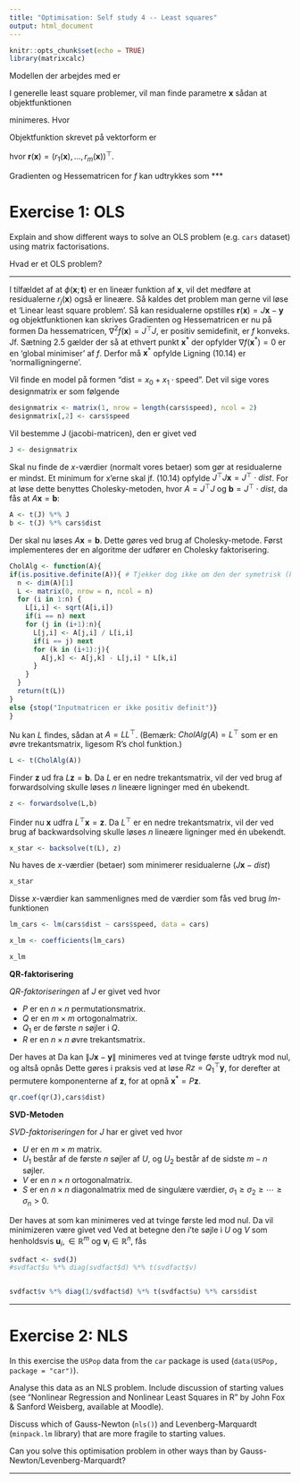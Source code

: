 ```yaml
---
title: "Optimisation: Self study 4 -- Least squares"
output: html_document
---
```

\usepackage{amsmath}
```r
knitr::opts_chunk$set(echo = TRUE)
library(matrixcalc)
```
Modellen der arbejdes med er
\begin{align*}
\phi(\boldsymbol x;\boldsymbol t).
\end{align*}

I generelle least square problemer, vil man finde parametre $\boldsymbol x$ sådan at objektfunktionen

\begin{align}
  f(\boldsymbol x) = \frac{1}{2}\sum_{j=1}^mr_j(\boldsymbol x)^2 \tag{10.1}
\end{align}

minimeres. Hvor

\begin{align*}
  r_j(\boldsymbol x) = \phi(\boldsymbol x;t_j)-y_j.
\end{align*}

Objektfunktion skrevet på vektorform er 

\begin{align}
  f(\boldsymbol x) = \frac{1}{2}||\boldsymbol{r}(\boldsymbol x)||^2,
  \label{numeriskresid}
\end{align}
hvor $\boldsymbol{r}(\boldsymbol x) = (r_1(\boldsymbol x),\ldots,r_m(\boldsymbol x))^\top$.

\begin{align*}
J(\boldsymbol x) = 
\begin{bmatrix} 
  \nabla r_1(\boldsymbol x)^\top\\
  \nabla r_2(\boldsymbol x)^\top\\
  \vdots\\
  \nabla r_m(\boldsymbol x)^\top
\end{bmatrix}
=
\begin{bmatrix}
  \frac{\partial r_1}{\partial x_1} & \frac{\partial r_1}{\partial x_2} & \cdots & \frac{\partial r_1}{\partial x_m} \\
  \frac{\partial r_2}{\partial x_1} & \frac{\partial r_2}{\partial x_2} & \cdots & \frac{\partial r_2}{\partial x_m} \\
  \vdots & \vdots & \ddots & \vdots \\
  \frac{\partial r_m}{\partial x_1} & \frac{\partial r_m}{\partial x_2} & \cdots & \frac{\partial r_m}{\partial x_m}
\end{bmatrix}\tag{10.3}
\end{align*}
Gradienten og Hessematricen for $f$ kan udtrykkes som
\begin{align*}
\nabla f(x) &= \sum_{j = 1}^{m}r_{j}(x)\nabla r_{j}(x)=J(x)^\top r(x)\tag{10.4}\\
\nabla ^ { 2 } f ( x ) &= \sum _ { j = 1 } ^ { m } \nabla r _ { j } ( x ) \nabla r _ { j } ( x ) ^ \top + \sum _ { j = 1 } ^ { m } r _ { j } ( x ) \nabla ^ { 2 } r _ { j } ( x )\\
&= J ( x )^\top J ( x ) + \sum _ { j = 1 } ^ { m } r _ { j } ( x ) \nabla ^ { 2 } r _ { j } ( x )\tag{10.5}
\end{align*}
***

# Exercise 1: OLS

Explain and show different ways to solve an OLS problem (e.g. `cars` dataset) using matrix factorisations. 

Hvad er et OLS problem?

***

I tilfældet af at $\phi(\boldsymbol x;\boldsymbol t)$ er en lineær funktion af $\boldsymbol x$, vil det medføre at residualerne $r_j(\boldsymbol x)$ også er lineære. Så kaldes det problem man gerne vil løse et 'Linear least square problem'. Så kan residualerne opstilles $\boldsymbol r(\boldsymbol x) = J\boldsymbol x - \boldsymbol y$ og objektfunktionen \eqref{numeriskresid} kan skrives
\begin{align}
  f(\boldsymbol x) = \frac{1}{2}||J\boldsymbol x - \boldsymbol y|| \tag{10.13}.
\end{align}
Gradienten og Hessematricen er nu på formen
\begin{align*}
  \nabla f(\boldsymbol x) &= J^\top (J\boldsymbol x - \boldsymbol y)\\
  \nabla^2 f(\boldsymbol x) &= J^\top J.
\end{align*}
Da hessematricen, $\nabla^2 f(\boldsymbol x)=  J^\top J$, er positiv semidefinit, er $f$ konveks. Jf. Sætning 2.5 gælder der så at ethvert punkt $\boldsymbol{x}^*$ der opfylder $\nabla f(\boldsymbol{x}^*)=0$ er en 'global minimiser' af $f$. Derfor må $\boldsymbol{x}^*$ opfylde
\begin{align} 
  0 = \nabla f(\boldsymbol{x}^*) &= J^\top (J\boldsymbol{x}^* - \boldsymbol y)\nonumber\\
  &\Updownarrow\nonumber\\
  J^\top J\boldsymbol{x}^*&=J^\top \boldsymbol y. \tag{10.14}
\end{align}
Ligning (10.14) er 'normalligningerne'.



Vil finde en model på formen "$\text{dist} = x_0 + x_1 \cdot \text{speed}$". Det vil sige vores designmatrix er som følgende
```r
designmatrix <- matrix(1, nrow = length(cars$speed), ncol = 2)
designmatrix[,2] <- cars$speed
```
Vil bestemme J (jacobi-matricen), den er givet ved 
```r
J <- designmatrix
```
Skal nu finde de $x$-værdier (normalt vores betaer) som gør at residualerne er mindst. Et minimum for x'erne skal jf. (10.14) opfylde $J^\top J \boldsymbol x=J^\top\cdot dist$. For at løse dette benyttes Cholesky-metoden, hvor $A=J^\top J$ og $\boldsymbol b=J^\top \cdot dist$, da fås at $A\boldsymbol x=\boldsymbol b$:
```r
A <- t(J) %*% J
b <- t(J) %*% cars$dist
```
Der skal nu løses $A\boldsymbol x=\boldsymbol b$. Dette gøres ved brug af Cholesky-metode. Først implementeres der en algoritme der udfører en Cholesky faktorisering.

```r
CholAlg <- function(A){
if(is.positive.definite(A)){ # Tjekker dog ikke om den der symetrisk (kommer fra matrixcalc)
  n <- dim(A)[1]
  L <- matrix(0, nrow = n, ncol = n)
  for (i in 1:n) {
    L[i,i] <- sqrt(A[i,i])
    if(i == n) next
    for (j in (i+1):n){
      L[j,i] <- A[j,i] / L[i,i]
      if(i == j) next
      for (k in (i+1):j){
        A[j,k] <- A[j,k] - L[j,i] * L[k,i]
      }
    }
  }
  return(t(L))
}
else {stop("Inputmatricen er ikke positiv definit")}
}
```

Nu kan $L$ findes, sådan at $A=LL^\top$. (Bemærk: $CholAlg(A) = L^\top$ som er en øvre trekantsmatrix, ligesom R's chol funktion.)
```r
L <- t(CholAlg(A))
```
Finder $\boldsymbol z$ ud fra $L\boldsymbol z=\boldsymbol b$. Da $L$ er en nedre trekantsmatrix, vil der ved brug af forwardsolving skulle løses $n$ lineære ligninger med én ubekendt.
```r
z <- forwardsolve(L,b)
```
Finder nu $\boldsymbol x$ udfra $L^\top \boldsymbol x=\boldsymbol z$. Da $L^\top$ er en nedre trekantsmatrix, vil der ved brug af backwardsolving skulle løses $n$ lineære ligninger med én ubekendt.
```r
x_star <- backsolve(t(L), z)
```
Nu haves de $x$-værdier (betaer) som minimerer residualerne ($J\boldsymbol x-dist$)
```r
x_star
```
Disse $x$-værdier kan sammenlignes med de værdier som fås ved brug *lm*-funktionen
```r
lm_cars <- lm(cars$dist ~ cars$speed, data = cars)

x_lm <- coefficients(lm_cars)

x_lm
```
**QR-faktorisering**

_QR-faktoriseringen_ af *J* er givet ved
\begin{align*}
    JP & = QR
         = Q\begin{bmatrix}
            R\\
            0
            \end{bmatrix}
         = \begin{bmatrix}
         Q_1  Q_2
           \end{bmatrix}  
           \begin{bmatrix}
             R\\
             0
           \end{bmatrix}
         = Q_1R\tag{10.17}, 
\end{align*}
hvor

* $P$ er en $n \times n$ permutationsmatrix.
* $Q$ er en $m \times m$ ortogonalmatrix.
* $Q_1$ er de første $n$ søjler i $Q$.
* $R$ er en $n \times n$ øvre trekantsmatrix.

Der haves at
\begin{align*}
\|J\boldsymbol{x}-\boldsymbol{y}\| 
     &=  \left\|R(P^\top\boldsymbol{x})-Q_1^\top\boldsymbol{y}\right\|^2 + \left\|Q_2^\top\boldsymbol{y}\right\|^2.\tag{10.18}
\end{align*}
Da kan $\|J\boldsymbol{x}-\boldsymbol{y}\|$ minimeres ved at tvinge første udtryk mod nul, og altså opnås
\begin{align*}
    \boldsymbol{x}^* = PR^{-1} Q_1^\top \boldsymbol{y}.
\end{align*}
Dette gøres i praksis ved at løse $Rz=Q_1^\top\boldsymbol{y}$, for derefter at permutere komponenterne af $\boldsymbol{z}$, for at opnå $\boldsymbol{x}^*=P\boldsymbol{z}$.
```r
qr.coef(qr(J),cars$dist)
```
**SVD-Metoden**

_SVD-faktoriseringen_ for $J$ har er givet ved
\begin{align*}
    J   = U \begin{bmatrix} S \\ 0 \end{bmatrix} V^\top, 
        = \begin{bmatrix} U_1 & U_2 \end{bmatrix} \begin{bmatrix} S \\ 0 \end{bmatrix} V^\top,
        = U_1 S V^\top\tag{10.19},
\end{align*}
hvor

* $U$ er en $m \times m$ matrix.
* $U_1$ består af de første $n$ søjler af $U$, og $U_2$ består af de sidste $m - n$ søjler.
* $V$ er en $n \times n$ ortogonalmatrix.
* $S$ er en $n \times n$ diagonalmatrix med de singulære værdier, $\sigma_1 \geq \sigma_2 \geq \cdots \geq \sigma_n > 0$. 

Der haves at
\begin{align*}
    \| J \boldsymbol x - \boldsymbol y \|^2
    = \| S(V^\top \boldsymbol x) - U_1^\top \boldsymbol y \|^2 + \| U_2^\top \boldsymbol y \|^2, \tag{10.20}
\end{align*}
som kan minimeres ved at tvinge første led mod nul. Da vil minimizeren være givet ved
\begin{align*}
    \boldsymbol x^* = V S^{-1} U_1^\top \boldsymbol y.
\end{align*}
Ved at betegne den $i$'te søjle i $U$ og $V$ som henholdsvis $\boldsymbol{u}_i, \in \mathbb R^m$ og $\boldsymbol v_i \in \mathbb R^n$, fås
\begin{align*}
    \boldsymbol{x}^* = \sum_{i = 1}^n \frac{\boldsymbol{u}_i ^\top \boldsymbol{y}}{\sigma_i}\boldsymbol{v}_i. \tag{10.21}
\end{align*}

```r
svdfact <- svd(J)
#svdfact$u %*% diag(svdfact$d) %*% t(svdfact$v)


svdfact$v %*% diag(1/svdfact$d) %*% t(svdfact$u) %*% cars$dist
```

***

# Exercise 2: NLS

In this exercise the `USPop` data from the `car` package is used (`data(USPop, package = "car")`).

Analyse this data as an NLS problem. Include discussion of starting values (see "Nonlinear Regression and Nonlinear Least Squares in R" by John Fox & Sanford Weisberg, available at Moodle).

Discuss which of Gauss-Newton (`nls()`) and Levenberg-Marquardt (`minpack.lm` library) that are more fragile to starting values.

Can you solve this optimisation problem in other ways than by Gauss-Newton/Levenberg-Marquardt?

***